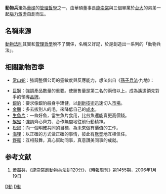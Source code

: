 '''動物兵法'''為[[華碩|華碩]]的[[管理哲學|管理哲學]]之一，由華碩董事長[[施崇棠|施崇棠]]與三個畢業於[[台大|台大]]的弟弟一起[[腦力激盪|腦力激盪]]自創而生。

== 名稱來源 ==

[[動物法則|動物法則]]其實和[[管理哲學|管理哲學]]脫不了關係，名稱又好記，於是創造出一系列的「動物兵法」。

== 相關動物哲學 ==
*[[常山蛇|常山蛇]]：強調整個公司的靈敏度與反應能力，想法出自《[[孫子兵法|孫子兵法]]·九地》：
{{cquote|常山之蛇也。擊其首則尾至，擊其尾則首至，擊其中則首尾俱至。}}
*[[獅|巨獅]]：強調產品數量的重要。使銷售量是第二名的兩倍以上，成為遙遙領先對手的領導[[品牌|品牌]]。
*[[豹|銀豹]]：要求像銀豹般身手矯健，以[[創新|創新]][[技術|技術]]迅速切入[[市場|市場]]。
*[[鵝|金鵝]]：多去拔別人的毛，來降低自己的[[成本|成本]]。
*[[生魚片|生魚片]]：一條好魚，當生魚片食用，比煎魚還能賣更高價錢。
*[[蜈蚣|蜈蚣]]：強調齊心齊力、合作無間地往前行動精神。
*[[松鼠|松鼠]]：向一個明確共同的目標，為未來做有價值的工作。
*[[海狸|海狸]]：以正確的方式做正確的事情，彼此有[[默契|默契]]地互相信任。
*[[雁|野雁]]：互相鼓舞，真心幫助同事，真意讚美同事的成就。

==参考文献==
# [[蕭裔芬|蕭裔芬]]，《施崇棠創動物兵法拚120分》，《[[時報周刊|時報周刊]]》第1455期，2006年1月19日

[[Category:管理學|D動]]
[[Category:華碩|D動]]